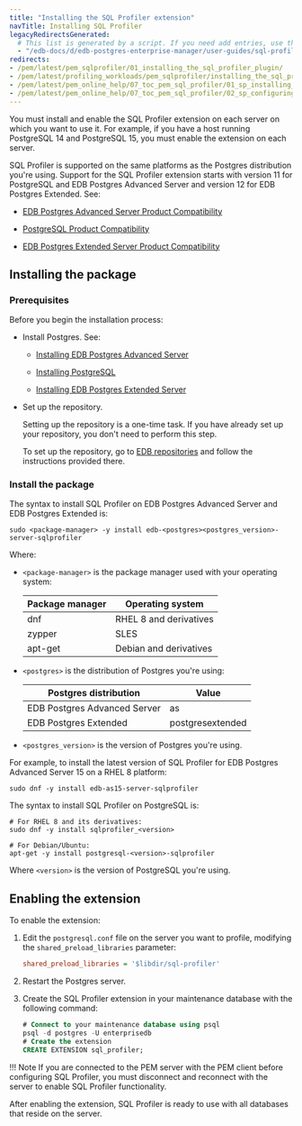 ```yaml
---
title: "Installing the SQL Profiler extension"
navTitle: Installing SQL Profiler
legacyRedirectsGenerated:
  # This list is generated by a script. If you need add entries, use the `legacyRedirects` key.
  - "/edb-docs/d/edb-postgres-enterprise-manager/user-guides/sql-profiler-configuration-guide/8.0/installing_the_sql_profiler_plugin.html"
redirects:
- /pem/latest/pem_sqlprofiler/01_installing_the_sql_profiler_plugin/
- /pem/latest/profiling_workloads/pem_sqlprofiler/installing_the_sql_profiler_plugin/
- /pem/latest/pem_online_help/07_toc_pem_sql_profiler/01_sp_installing_sql_profiler/
- /pem/latest/pem_online_help/07_toc_pem_sql_profiler/02_sp_configuring_sql_profiler/
---
```


You must install and enable the SQL Profiler extension on each server on which you want to use it. For example, if you have a host running PostgreSQL 14 and PostgreSQL 15, you must enable the extension on each server.

SQL Profiler is supported on the same platforms as the Postgres distribution you're using. Support for the SQL Profiler extension starts with version 11 for PostgreSQL and EDB Postgres Advanced Server and version 12 for EDB Postgres Extended. See:
- [EDB Postgres Advanced Server Product Compatibility](https://www.enterprisedb.com/platform-compatibility#epas)

- [PostgreSQL Product Compatibility](https://www.enterprisedb.com/resources/platform-compatibility#pg)
- [EDB Postgres Extended Server Product Compatibility](https://www.enterprisedb.com/resources/platform-compatibility#epas_extended)

## Installing the package

### Prerequisites

Before you begin the installation process:

- Install Postgres. See:
  - [Installing EDB Postgres Advanced Server](/epas/latest/installing/)

  - [Installing PostgreSQL](https://www.postgresql.org/download/) 

  - [Installing EDB Postgres Extended Server](/pge/latest/installing/)

- Set up the repository.

  Setting up the repository is a one-time task. If you have already set up your repository, you don't need to perform this step.

  To set up the repository, go to [EDB repositories](https://www.enterprisedb.com/repos-downloads) and follow the instructions provided there.


### Install the package

The syntax to install SQL Profiler on EDB Postgres Advanced Server and EDB Postgres Extended is:

```shell
sudo <package-manager> -y install edb-<postgres><postgres_version>-server-sqlprofiler
```

Where:

- `<package-manager>` is the package manager used with your operating system:

  | Package manager |             Operating system     |
  | --------------- | -------------------------------- |
  | dnf             | RHEL 8 and derivatives           |
  | zypper          | SLES                             |
  | apt-get         | Debian and derivatives           |

- `<postgres>` is the distribution of Postgres you're using:

  | Postgres distribution        | Value            |
  |------------------------------|------------------|
  | EDB Postgres Advanced Server | as               |
  | EDB Postgres Extended        | postgresextended |

- `<postgres_version>` is the version of Postgres you're using. 

For example, to install the latest version of SQL Profiler for EDB Postgres Advanced Server 15 on a RHEL 8 platform:

```shell
sudo dnf -y install edb-as15-server-sqlprofiler
```

The syntax to install SQL Profiler on PostgreSQL is:

```shell
# For RHEL 8 and its derivatives:
sudo dnf -y install sqlprofiler_<version>

# For Debian/Ubuntu:
apt-get -y install postgresql-<version>-sqlprofiler
```

Where `<version>` is the version of PostgreSQL you're using.


## Enabling the extension

To enable the extension:

1. Edit the `postgresql.conf` file on the server you want to profile, modifying the `shared_preload_libraries` parameter:

    ```ini
    shared_preload_libraries = '$libdir/sql-profiler'
    ```

1. Restart the Postgres server.

1. Create the SQL Profiler extension in your maintenance database with the following command: 

   ```sql
   # Connect to your maintenance database using psql
   psql -d postgres -U enterprisedb
   # Create the extension
   CREATE EXTENSION sql_profiler;
   ```

!!! Note
    If you are connected to the PEM server with the PEM client before configuring SQL Profiler, you must disconnect and reconnect with the server to enable SQL Profiler functionality. 

After enabling the extension, SQL Profiler is ready to use with all databases that reside on the server.



